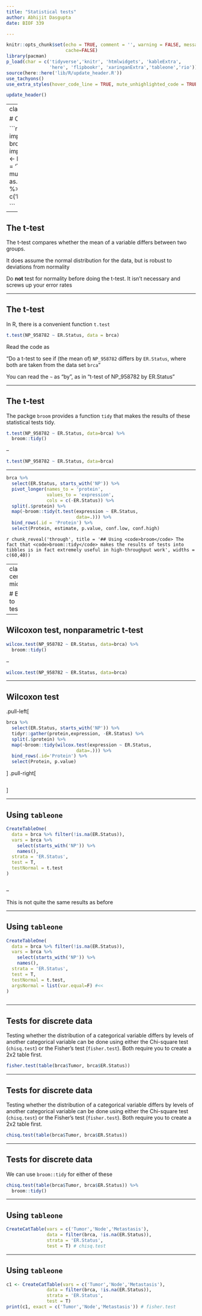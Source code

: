 ```yaml
---
title: "Statistical tests"
author: Abhijit Dasgupta
date: BIOF 339

---
```


```r
knitr::opts_chunk$set(echo = TRUE, comment = '', warning = FALSE, message = FALSE,
                      cache=FALSE)
library(pacman)
p_load(char = c('tidyverse','knitr', 'htmlwidgets', 'kableExtra', 
                'here', 'flipbookr', 'xaringanExtra','tableone','rio'))
source(here::here('lib/R/update_header.R'))
use_tachyons()
use_extra_styles(hover_code_line = TRUE, mute_unhighlighted_code = TRUE)
```


```r
update_header()
```

---
class: middle, center

# Comparing two groups

```r
library(rio)
brca1 <- import('../data/clinical_data_breast_cancer_hw.csv')
brca2 <- import('../data/BreastCancer_Expression.csv')
brca <- left_join(brca1, brca2, by=c('Complete.TCGA.ID' = 'TCGA_ID')) %>% 
  mutate(Age.at.Initial.Pathologic.Diagnosis =
           as.numeric(Age.at.Initial.Pathologic.Diagnosis)) %>% 
  mutate(ER.Status = ifelse(ER.Status %in% c('Positive','Negative'),
                            ER.Status, NA))

```

---

## The t-test

The t-test compares whether the mean of a variable differs between two groups. 

It does assume the normal distribution for the data, but is robust to deviations from normality

Do **not** test for normality before doing the t-test. It isn't necessary and screws up your error rates

---

## The t-test

In R, there is a convenient function `t.test`

```r
t.test(NP_958782 ~ ER.Status, data = brca)
```

Read the code as 

"Do a t-test to see if (the mean of) `NP_958782` differs by `ER.Status`, where
both are taken from the data set `brca`"

You can read the `~` as "by", as in "t-test of NP_958782 by ER.Status"

---

## The t-test

The packge `broom` provides a function `tidy` that makes the results of these
statistical tests tidy.

```r
t.test(NP_958782 ~ ER.Status, data=brca) %>% 
  broom::tidy()
```

--

```r
t.test(NP_958782 ~ ER.Status, data=brca)
```

---

```r
brca %>% 
  select(ER.Status, starts_with('NP')) %>% 
  pivot_longer(names_to = 'protein',
               values_to = 'expression', 
               cols = c(-ER.Status)) %>% 
  split(.$protein) %>% 
  map(~broom::tidy(t.test(expression ~ ER.Status, 
                          data=.))) %>% 
  bind_rows(.id = 'Protein') %>% 
  select(Protein, estimate, p.value, conf.low, conf.high)
```

`r chunk_reveal('through', title = '## Using <code>broom</code>
The fact that <code>broom::tidy</code> makes the results of tests into tibbles is in fact extremely useful in high-throughput work', widths = c(60,40))`


---
class: center, middle

# Back to testing

---

## Wilcoxon test, nonparametric t-test

```r
wilcox.test(NP_958782 ~ ER.Status, data=brca) %>% 
  broom::tidy()
```

--

```r
wilcox.test(NP_958782 ~ ER.Status, data=brca)
```

---

## Wilcoxon test

.pull-left[
```r
brca %>% 
  select(ER.Status, starts_with('NP')) %>% 
  tidyr::gather(protein,expression, -ER.Status) %>% 
  split(.$protein) %>% 
  map(~broom::tidy(wilcox.test(expression ~ ER.Status, 
                          data=.))) %>% 
  bind_rows(.id='Protein') %>% 
  select(Protein, p.value)
```
]
.pull-right[
```r
```
]

---

## Using `tableone`


```r
CreateTableOne(
  data = brca %>% filter(!is.na(ER.Status)),
  vars = brca %>% 
    select(starts_with('NP')) %>% 
    names(),
  strata = 'ER.Status',
  test = T,
  testNormal = t.test
)
```
```r
```

--

This is not quite the same results as before

---

## Using `tableone`


```r
CreateTableOne(
  data = brca %>% filter(!is.na(ER.Status)),
  vars = brca %>% 
    select(starts_with('NP')) %>% 
    names(),
  strata = 'ER.Status',
  test = T,
  testNormal = t.test,
  argsNormal = list(var.equal=F) #<<
)
```
```r
```

---

## Tests for discrete data

Testing whether the distribution of a categorical variable differs by levels of 
another categorical variable can be done using either the Chi-square test (`chisq.test`) or the Fisher's test (`fisher.test`). Both require you to create a 2x2 table first.

```r
fisher.test(table(brca$Tumor, brca$ER.Status))
```

---

## Tests for discrete data

Testing whether the distribution of a categorical variable differs by levels of 
another categorical variable can be done using either the Chi-square test (`chisq.test`) or the Fisher's test (`fisher.test`). Both require you to create a 2x2 table first.

```r
chisq.test(table(brca$Tumor, brca$ER.Status))
```

---

## Tests for discrete data

We can use `broom::tidy` for either of these

```r
chisq.test(table(brca$Tumor, brca$ER.Status)) %>% 
  broom::tidy()
```

---

## Using `tableone`

```r
CreateCatTable(vars = c('Tumor','Node','Metastasis'),
               data = filter(brca, !is.na(ER.Status)),
               strata = 'ER.Status',
               test = T) # chisq.test
```

---

## Using `tableone`

```r
c1 <- CreateCatTable(vars = c('Tumor','Node','Metastasis'),
               data = filter(brca, !is.na(ER.Status)),
               strata = 'ER.Status',
               test = T)
print(c1, exact = c('Tumor','Node','Metastasis')) # fisher.test
```
